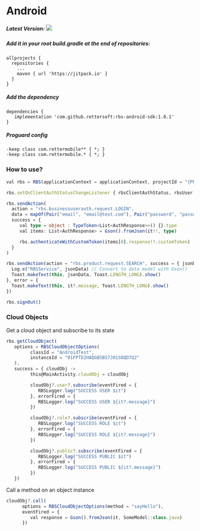 # Android

##### Latest Version: [![](https://jitpack.io/v/rettersoft/rbs-android-sdk.svg)](https://jitpack.io/#rettersoft/rbs-android-sdk)

##### Add it in your root build.gradle at the end of repositories:

```
allprojects {
  repositories {
  	...
  	maven { url 'https://jitpack.io' }
  }
}
```

##### Add the dependency

```
dependencies {
   implementation 'com.github.rettersoft:rbs-android-sdk:1.0.1'
}
```

##### Proguard config

```
-keep class com.rettermobile** { *; }
-keep class com.rettermobile.* { *; }
```


### How to use?

```typescript
val rbs = RBS(applicationContext = applicationContext, projectId = "{PROJECT_ID}")
```

```typescript
rbs.setOnClientAuthStatusChangeListener { rbsClientAuthStatus, rbsUser -> }
```

```typescript
rbs.sendAction(
  action = "rbs.businessuserauth.request.LOGIN",
  data = mapOf(Pair("email", "email@test.com"), Pair("password", "password")),
  success = {
     val type = object : TypeToken<List<AuthResponse>>() {}.type
     val items: List<AuthResponse> = Gson().fromJson(it!!, type)

     rbs.authenticateWithCustomToken(items[0].response!!.customToken)
  }
)
```

```typescript
rbs.sendAction(action = "rbs.product.request.SEARCH", success = { jsonData ->
  Log.e("RBSService", jsonData) // Convert to data model with Gson()
  Toast.makeText(this, jsonData, Toast.LENGTH_LONG).show()
}, error = {
  Toast.makeText(this, it?.message, Toast.LENGTH_LONG).show()
})
```

```typescript
rbs.signOut()
```

### Cloud Objects

Get a cloud object and subscribe to its state

```typescript
rbs.getCloudObject(
   options = RBSCloudObjectOptions(
         classId = "AndroidTest",
         instanceId = "01FPTD2HAQGB5BS7J01S0QD7Q2"
   ),
   success = { cloudObj ->
         this@MainActivity.cloudObj = cloudObj

         cloudObj?.user?.subscribe(eventFired = {
            RBSLogger.log("SUCCESS USER $it")
         }, errorFired = {
            RBSLogger.log("SUCCESS USER ${it?.message}")
         })

         cloudObj?.role?.subscribe(eventFired = {
            RBSLogger.log("SUCCESS ROLE $it")
         }, errorFired = {
            RBSLogger.log("SUCCESS ROLE ${it?.message}")
         })

         cloudObj?.public?.subscribe(eventFired = {
            RBSLogger.log("SUCCESS PUBLIC $it")
         }, errorFired = {
            RBSLogger.log("SUCCESS PUBLIC ${it?.message}")
         })
   })
```

Call a method on an object instance

```typescript
cloudObj?.call(
      options = RBSCloudObjectOptions(method = "sayHello"),
      eventFired = {
         val response = Gson().fromJson(it, SomeModel::class.java)
      })
```